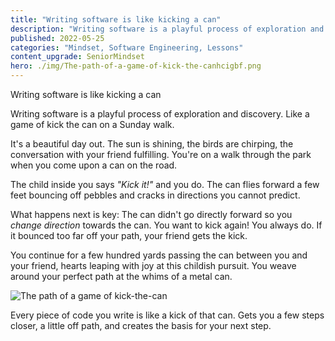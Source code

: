 ```yaml
---
title: "Writing software is like kicking a can"
description: "Writing software is a playful process of exploration and discovery. Like a game of kick the can on a Sunday walk."
published: 2022-05-25
categories: "Mindset, Software Engineering, Lessons"
content_upgrade: SeniorMindset
hero: ./img/The-path-of-a-game-of-kick-the-canhcigbf.png
---
```


Writing software is like kicking a can

Writing software is a playful process of exploration and discovery. Like a game of kick the can on a Sunday walk.

It's a beautiful day out. The sun is shining, the birds are chirping, the conversation with your friend fulfilling. You're on a walk through the park when you come upon a can on the road.

The child inside you says _"Kick it!"_ and you do. The can flies forward a few feet bouncing off pebbles and cracks in directions you cannot predict.

What happens next is key: The can didn't go directly forward so you _change direction_ towards the can. You want to kick again! You always do. If it bounced too far off your path, your friend gets the kick.

You continue for a few hundred yards passing the can between you and your friend, hearts leaping with joy at this childish pursuit. You weave around your perfect path at the whims of a metal can.

![The path of a game of kick-the-can](./img/The-path-of-a-game-of-kick-the-canhcigbf.png)

Every piece of code you write is like a kick of that can. Gets you a few steps closer, a little off path, and creates the basis for your next step.
